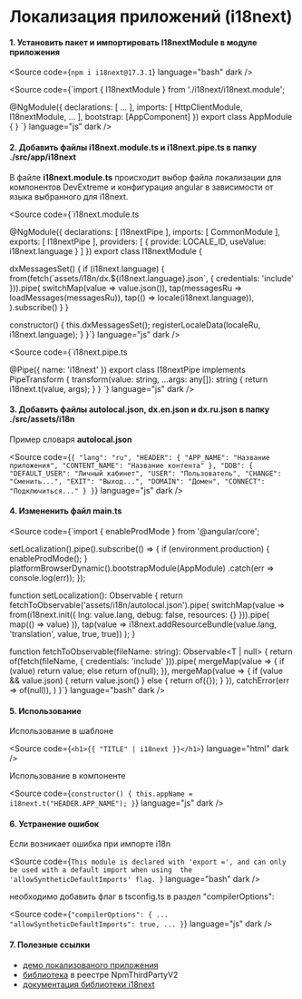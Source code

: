 
<Meta title="Documentation/Локализация приложений" />

# Локализация приложений (i18next)

#### 1. Установить пакет и импортировать I18nextModule в модуле приложения

<Source code={`npm i i18next@17.3.1`} language="bash" dark />

<Source code={`import { I18nextModule } from './i18next/i18next.module';

@NgModule({
  declarations: [
    ...
  ],
  imports: [
    HttpClientModule,
    I18nextModule,
    ...
  ],
  bootstrap: [AppComponent]
})
export class AppModule { }
`} language="js" dark />

#### 2. Добавить файлы **i18next.module.ts** и **i18next.pipe.ts** в папку **./src/app/i18next**

В файле **i18next.module.ts** происходит выбор файла локализации для компонентов DevExtreme и конфигурация angular в зависимости от языка выбранного для i18next.

<Source
  code={`i18next.module.ts


@NgModule({
  declarations: [
    I18nextPipe
  ],
  imports: [
    CommonModule
  ],
  exports: [
    I18nextPipe
  ],
  providers: [
    { provide: LOCALE_ID, useValue: i18next.language }
  ]
})
export class I18nextModule {

  dxMessagesSet() {
    if (i18next.language) {
      from(fetch(\`assets/i18n/dx.\${i18next.language}.json\`, { credentials: 'include' })).pipe(
        switchMap(value => value.json()),
        tap(messagesRu => loadMessages(messagesRu)),
        tap(() => locale(i18next.language)),
      ).subscribe()
    }
  }

  constructor() {
    this.dxMessagesSet();
    registerLocaleData(localeRu, i18next.language);
  }
}`}
language="js"
dark
/>

<Source
  code={`i18next.pipe.ts


@Pipe({
  name: 'i18next'
})
export class I18nextPipe implements PipeTransform {
  transform(value: string, ...args: any[]): string {
    return i18next.t(value, args);
  }
}
`}
language="js"
dark
/>

#### 3. Добавить файлы **autolocal.json**, **dx.en.json** и **dx.ru.json** в папку **./src/assets/i18n**

Пример словаря **autolocal.json**

<Source
  code={`{
  "lang": "ru",
  "HEADER": {
    "APP_NAME": "Название приложения",
    "CONTENT_NAME": "Название контента"
  },
  "DDB": {
    "DEFAULT_USER": "Личный кабинет",
    "USER": "Пользователь",
    "CHANGE": "Сменить...",
    "EXIT": "Выход...",
    "DOMAIN": "Домен",
    "CONNECT": "Подключиться..."
  }
}`}
  language="js"
  dark
/>

#### 4. Измененить файл main.ts

<Source
  code={`import { enableProdMode } from '@angular/core';

setLocalization().pipe().subscribe(() => {
  if (environment.production) {
    enableProdMode();
  }
  platformBrowserDynamic().bootstrapModule(AppModule)
    .catch(err => console.log(err));
});

function setLocalization(): Observable<any> {
  return fetchToObservable<any>('assets/i18n/autolocal.json').pipe(
    switchMap(value => from(i18next.init({
      lng: value.lang,
      debug: false,
      resources: {}
    })).pipe(
      map(() => value)
    )),
    tap(value => i18next.addResourceBundle(value.lang, 'translation', value, true, true))
  );
}

function fetchToObservable<T>(fileName: string): Observable<T | null> {
  return of(fetch(fileName, { credentials: 'include' })).pipe(
    mergeMap(value => {
      if (value)
        return value;
      else return of(null);
    }),
    mergeMap(value => {
      if (value && value.json) {
        return value.json()
      } else {
        return of({});
      }
    }),
    catchError(err => of(null)),
  )
}`}
  language="bash"
  dark
/>

#### 5. Использование
Использование в шаблоне

<Source
  code={`<h1>{{ "TITLE" | i18next }}</h1>`}
  language="html"
  dark
/>

Использование в компоненте

<Source
  code={`constructor() {
  this.appName = i18next.t("HEADER.APP_NAME");
}`}
  language="js"
  dark
/>

#### 6. Устранение ошибок

Если возникает ошибка при импорте i18n

<Source
  code={`This module is declared with 'export =', and can only be used with a default import when using 
the 'allowSyntheticDefaultImports' flag.
`}
  language="bash"
  dark
/>

необходимо добавить флаг в tsconfig.ts в раздел "compilerOptions":

<Source
  code={`"compilerOptions": {
  ...
  "allowSyntheticDefaultImports": true,
  ...
}`}
  language="js"
  dark
/>

#### 7. Полезные ссылки
- [демо локализованого приложения](https://cl-tfs2022.monitel.local/CK-11/WebDev/_git/i18next-demo)
- [библиотека](https://cl-tfs2022.monitel.local/CK-11/WebDev/_artifacts/feed/NpmThirdPartyV2/Npm/i18next/overview) в реестре NpmThirdPartyV2
- [документация библиотеки i18next](https://www.i18next.com/)

<style>
  {`
      h2 {
        border-bottom: none !important;
    }
`}
</style>
